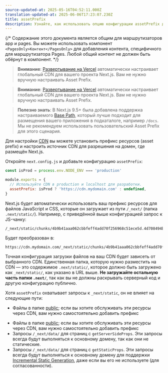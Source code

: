 ```yaml
---
source-updated-at: 2025-05-16T04:52:11.000Z
translation-updated-at: 2025-06-06T17:23:07.230Z
title: assetPrefix
description: Узнайте, как использовать опцию конфигурации assetPrefix для настройки CDN.
---
```


{/* Содержание этого документа является общим для маршрутизаторов app и pages. Вы можете использовать компонент `<PagesOnly>Контент</PagesOnly>` для добавления контента, специфичного для маршрутизатора Pages. Любой общий контент не должен быть обёрнут в компонент. */}

<AppOnly>

> **Внимание**: [Развертывание на Vercel](/docs/app/building-your-application/deploying) автоматически настраивает глобальный CDN для вашего проекта Next.js.
> Вам не нужно вручную настраивать Asset Prefix.

</AppOnly>

<PagesOnly>

> **Внимание**: [Развертывание на Vercel](/docs/pages/building-your-application/deploying) автоматически настраивает глобальный CDN для вашего проекта Next.js.
> Вам не нужно вручную настраивать Asset Prefix.

</PagesOnly>

> **Полезно знать**: В Next.js 9.5+ была добавлена поддержка настраиваемого [Base Path](/docs/app/api-reference/next-config-js/basePath), который лучше подходит для размещения вашего приложения в подкаталоге, например `/docs`.
> Мы не рекомендуем использовать пользовательский Asset Prefix для этого сценария.

Для настройки [CDN](https://ru.wikipedia.org/wiki/Content_Delivery_Network) вы можете установить префикс ресурсов (asset prefix) и настроить источник CDN для разрешения на домен, где размещён Next.js.

Откройте `next.config.js` и добавьте конфигурацию `assetPrefix`:

```js filename="next.config.js"
const isProd = process.env.NODE_ENV === 'production'

module.exports = {
  // Используйте CDN в production и localhost для разработки.
  assetPrefix: isProd ? 'https://cdn.mydomain.com' : undefined,
}
```

Next.js будет автоматически использовать ваш префикс ресурсов для файлов JavaScript и CSS, которые он загружает из пути `/_next/` (папка `.next/static/`). Например, с приведённой выше конфигурацией запрос к JS-чанку:

```
/_next/static/chunks/4b9b41aaa062cbbfeff4add70f256968c51ece5d.4d708494b3aed70c04f0.js
```

Будет преобразован в:

```
https://cdn.mydomain.com/_next/static/chunks/4b9b41aaa062cbbfeff4add70f256968c51ece5d.4d708494b3aed70c04f0.js
```

Точная конфигурация загрузки файлов на ваш CDN будет зависеть от выбранного CDN. Единственная папка, которую нужно разместить на CDN — это содержимое `.next/static/`, которое должно быть загружено как `_next/static/`, как указано в URL выше. **Не загружайте остальную часть папки `.next/`**, так как вы не должны раскрывать серверный код и другую конфигурацию публично.

Хотя `assetPrefix` охватывает запросы к `_next/static`, он не влияет на следующие пути:

<AppOnly>

- Файлы в папке [public](/docs/app/building-your-application/optimizing/static-assets); если вы хотите обслуживать эти ресурсы через CDN, вам нужно самостоятельно добавить префикс

</AppOnly>

<PagesOnly>

- Файлы в папке [public](/docs/pages/building-your-application/optimizing/static-assets); если вы хотите обслуживать эти ресурсы через CDN, вам нужно самостоятельно добавить префикс
- Запросы `/_next/data/` для страниц с `getServerSideProps`. Эти запросы всегда будут выполняться к основному домену, так как они не статические.
- Запросы `/_next/data/` для страниц с `getStaticProps`. Эти запросы всегда будут выполняться к основному домену для поддержки [Incremental Static Generation](/docs/pages/building-your-application/data-fetching/incremental-static-regeneration), даже если вы его не используете (для согласованности).

</PagesOnly>
